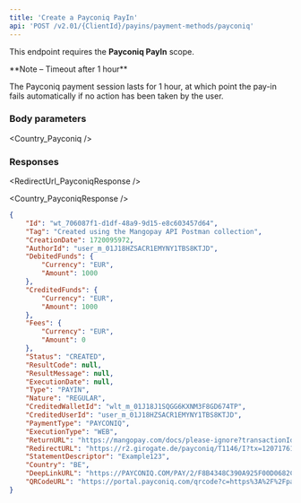 ```yaml
---
title: 'Create a Payconiq PayIn'  
api: 'POST /v2.01/{ClientId}/payins/payment-methods/payconiq'  
---
```


  

This endpoint requires the **Payconiq PayIn** scope.

<Note>  
**Note – Timeout after 1 hour** 
  
The Payconiq payment session lasts for 1 hour, at which point the pay-in fails automatically if no action has been taken by the user.
</Note>  

### Body parameters  

<Tag />  

<AuthorId />  

<DebitedFunds2 />  

<Fees1 />  

<CreditedWalletId />  

<ReturnURL />  

<Country_Payconiq />

<StatementDescriptor />  



### Responses  

<Accordion title="200 - Created">  

<IdResponse />  

<TagResponse />  

<CreationDateResponse />  

<AuthorIdResponse />  

<DebitedFunds2Response />  

<CreditedFunds2Response />  

<Fees1Response />  

<Status2Response />  

<ResultCodeResponse />  

<ResultMessageResponse />  

<ExecutionDateResponse />  

<TypeResponse />  

<NatureResponse />  

<CreditedWalletIdResponse />  

<CreditedUserIdResponse />  

<PaymentType12Response />  

<ExecutionTypeResponse />  

<ReturnURLResponse />  

<RedirectUrl_PayconiqResponse />  

<StatementDescriptorResponse />  

<Country_PayconiqResponse />

<DeepLinkURLResponse />  

<QRCodeURLResponse />

</Accordion>
  

<ResponseExample>  

```json 200 - Created  
{
    "Id": "wt_706087f1-d1df-48a9-9d15-e8c603457d64",
    "Tag": "Created using the Mangopay API Postman collection",
    "CreationDate": 1720095972,
    "AuthorId": "user_m_01J18HZSACR1EMYNY1TBS8KTJD",
    "DebitedFunds": {
        "Currency": "EUR",
        "Amount": 1000
    },
    "CreditedFunds": {
        "Currency": "EUR",
        "Amount": 1000
    },
    "Fees": {
        "Currency": "EUR",
        "Amount": 0
    },
    "Status": "CREATED",
    "ResultCode": null,
    "ResultMessage": null,
    "ExecutionDate": null,
    "Type": "PAYIN",
    "Nature": "REGULAR",
    "CreditedWalletId": "wlt_m_01J18J1SQGG6KXNM3F8GD674TP",
    "CreditedUserId": "user_m_01J18HZSACR1EMYNY1TBS8KTJD",
    "PaymentType": "PAYCONIQ",
    "ExecutionType": "WEB",
    "ReturnURL": "https://mangopay.com/docs/please-ignore?transactionId=wt_706087f1-d1df-48a9-9d15-e8c603457d64",
    "RedirectURL": "https://r2.girogate.de/payconiq/T1146/I?tx=1207176177&rs=8OHbVocjQQa4OIcB4o31BgQBw7c45bXK&cs=76745cafd862d134ce7be068a029c71368ff5e22339379d72780845cee02a10f",
    "StatementDescriptor": "Example123",
    "Country": "BE",
    "DeepLinkURL": "https://PAYCONIQ.COM/PAY/2/F8B4348C390A925F00D0682C?returnUrl=https%3A%2F%2Fr2.giro[…]436a10f4077908aa014795ba528a622315b2bada9f1ddc33e097c2fe5d9f5b",
    "QRCodeURL": "https://portal.payconiq.com/qrcode?c=https%3A%2F%2Fpayconiq.com%2Fpay%2F2%2Ff8b4348c390a925f00d0682c"
}
 ```  

</ResponseExample>  

<RequestExample>  
  <RestCreatePayconiqPayin /> 
  <NetCreatePayconiqPayin /> 
</RequestExample>